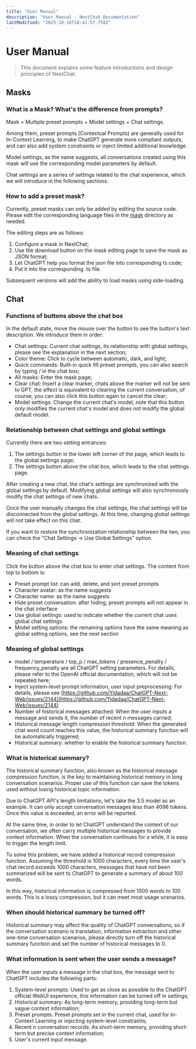 ```yaml
---
title: "User Manual"
description: "User Manual - NextChat Documentation"
lastModified: "2025-10-16T18:41:57.758Z"
---
```


# User Manual

> This document explains some feature introductions and design principles of NextChat.

## Masks

### What is a Mask? What's the difference from prompts?

Mask = Multiple preset prompts + Model settings + Chat settings.

Among them, preset prompts (Contextual Prompts) are generally used for In-Context Learning, to make ChatGPT generate more compliant outputs, and can also add system constraints or inject limited additional knowledge.

Model settings, as the name suggests, all conversations created using this mask will use the corresponding model parameters by default.

Chat settings are a series of settings related to the chat experience, which we will introduce in the following sections.

### How to add a preset mask?

Currently, preset masks can only be added by editing the source code. Please edit the corresponding language files in the [mask](../app/masks/) directory as needed.

The editing steps are as follows:

1. Configure a mask in NextChat;
2. Use the download button on the mask editing page to save the mask as JSON format;
3. Let ChatGPT help you format the json file into corresponding ts code;
4. Put it into the corresponding .ts file.

Subsequent versions will add the ability to load masks using side-loading.

## Chat

### Functions of buttons above the chat box

In the default state, move the mouse over the button to see the button's text description. We introduce them in order:

- Chat settings: Current chat settings, its relationship with global settings, please see the explanation in the next section;
- Color theme: Click to cycle between automatic, dark, and light;
- Quick commands: Built-in quick fill preset prompts, you can also search by typing / in the chat box;
- All masks: Enter the mask page;
- Clear chat: Insert a clear marker, chats above the marker will not be sent to GPT, the effect is equivalent to clearing the current conversation, of course, you can also click this button again to cancel the clear;
- Model settings: Change the current chat's model, note that this button only modifies the current chat's model and does not modify the global default model.

### Relationship between chat settings and global settings

Currently there are two setting entrances:

1. The settings button in the lower left corner of the page, which leads to the global settings page;
2. The settings button above the chat box, which leads to the chat settings page.

After creating a new chat, the chat's settings are synchronized with the global settings by default. Modifying global settings will also synchronously modify the chat settings of new chats.

Once the user manually changes the chat settings, the chat settings will be disconnected from the global settings. At this time, changing global settings will not take effect on this chat.

If you want to restore the synchronization relationship between the two, you can check the "Chat Settings -> Use Global Settings" option.

### Meaning of chat settings

Click the button above the chat box to enter chat settings. The content from top to bottom is:

- Preset prompt list: can add, delete, and sort preset prompts
- Character avatar: as the name suggests
- Character name: as the name suggests
- Hide preset conversation: after hiding, preset prompts will not appear in the chat interface
- Use global settings: used to indicate whether the current chat uses global chat settings
- Model setting options: the remaining options have the same meaning as global setting options, see the next section

### Meaning of global settings

- model / temperature / top_p / max_tokens / presence_penalty / frequency_penalty are all ChatGPT setting parameters. For details, please refer to the OpenAI official documentation, which will not be repeated here;
- Inject system-level prompt information, user input preprocessing: For details, please see [https://github.com/Yidadaa/ChatGPT-Next-Web/issues/2144](https://github.com/Yidadaa/ChatGPT-Next-Web/issues/2144)
- Number of historical messages attached: When the user inputs a message and sends it, the number of recent n messages carried;
- Historical message length compression threshold: When the generated chat word count reaches this value, the historical summary function will be automatically triggered;
- Historical summary: whether to enable the historical summary function.

### What is historical summary?

The historical summary function, also known as the historical message compression function, is the key to maintaining historical memory in long conversation scenarios. Proper use of this function can save the tokens used without losing historical topic information.

Due to ChatGPT API's length limitations, let's take the 3.5 model as an example. It can only accept conversation messages less than 4096 tokens. Once this value is exceeded, an error will be reported.

At the same time, in order to let ChatGPT understand the context of our conversation, we often carry multiple historical messages to provide context information. When the conversation continues for a while, it is easy to trigger the length limit.

To solve this problem, we have added a historical record compression function. Assuming the threshold is 1000 characters, every time the user's chat record exceeds 1000 characters, messages that have not been summarized will be sent to ChatGPT to generate a summary of about 100 words.

In this way, historical information is compressed from 1000 words to 100 words. This is a lossy compression, but it can meet most usage scenarios.

### When should historical summary be turned off?

Historical summary may affect the quality of ChatGPT conversations, so if the conversation scenario is translation, information extraction and other one-time conversation scenarios, please directly turn off the historical summary function and set the number of historical messages to 0.

### What information is sent when the user sends a message?

When the user inputs a message in the chat box, the message sent to ChatGPT includes the following parts:

1. System-level prompts: Used to get as close as possible to the ChatGPT official WebUI experience, this information can be turned off in settings;
2. Historical summary: As long-term memory, providing long-term but vague context information;
3. Preset prompts: Preset prompts set in the current chat, used for In-Context Learning or injecting system-level constraints;
4. Recent n conversation records: As short-term memory, providing short-term but precise context information;
5. User's current input message.
